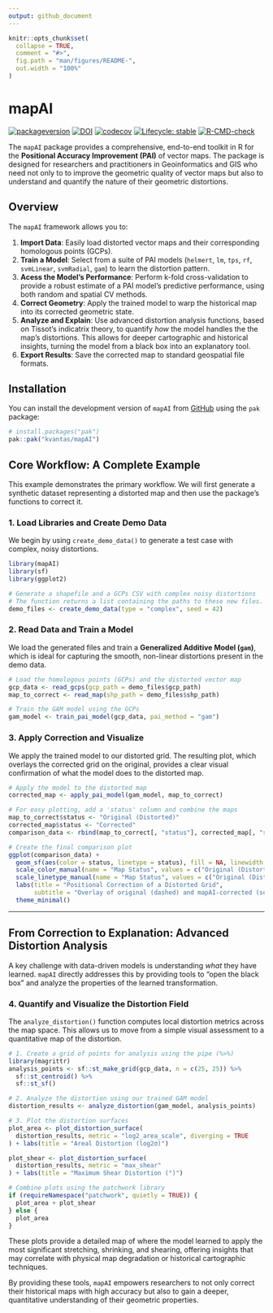 ```yaml
---
output: github_document
---
```


<!-- README.md is generated from README.Rmd. Please edit that file -->

```r
knitr::opts_chunk$set(
  collapse = TRUE,
  comment = "#>",
  fig.path = "man/figures/README-",
  out.width = "100%"
)
```

# mapAI

<!-- badges: start -->
[![packageversion](https://img.shields.io/badge/Package%20version-0.4.0-orange.svg?style=flat-square)](https://github.com/kvantas/mapAI)
[![DOI](https://zenodo.org/badge/DOI/10.5281/zenodo.15767080.svg)](https://doi.org/10.5281/zenodo.15767080)
[![codecov](https://codecov.io/gh/kvantas/mapAI/graph/badge.svg?token=8dbGQrCCnz)](https://codecov.io/gh/kvantas/mapAI)
[![Lifecycle: stable](https://img.shields.io/badge/lifecycle-stable-brightgreen.svg)](https://lifecycle.r-lib.org/articles/stages.html#stable)
[![R-CMD-check](https://github.com/kvantas/mapAI/actions/workflows/R-CMD-check.yaml/badge.svg)](https://github.com/kvantas/mapAI/actions/workflows/R-CMD-check.yaml)
<!-- badges: end -->

The `mapAI` package provides a comprehensive, end-to-end toolkit in R for the **Positional Accuracy Improvement (PAI)** of vector maps.
The package is designed for researchers and practitioners in Geoinformatics and GIS who need not only to to improve the geometric quality of vector maps but also to understand and quantify the nature of their geometric distortions.

## Overview

The `mapAI` framework allows you to:

1.  **Import  Data**: Easily load distorted vector maps and their corresponding homologous points (GCPs).
2.  **Train a Model**: Select from a suite of PAI models (`helmert`, `lm`, `tps`, `rf`, `svmLinear`, `svmRadial`, `gam`) to learn the distortion pattern.
3. **Acess the Model's Performance**: Perform k-fold cross-validation to provide a robust estimate of a PAI model's predictive performance, using both random and spatial CV methods.
4.  **Correct Geometry**: Apply the trained model to warp the historical map into its corrected geometric state.
5.  **Analyze and Explain**: Use advanced distortion analysis functions, based on Tissot's indicatrix theory, to quantify *how* the model handles the the map's distortions. This allows for deeper cartographic and historical insights, turning the model from a black box into an explanatory tool.
6.  **Export Results**: Save the corrected map to standard geospatial file formats.

## Installation

You can install the development version of `mapAI` from [GitHub](https://github.com/) using the `pak` package:

``` r
# install.packages("pak")
pak::pak("kvantas/mapAI")
```

## Core Workflow: A Complete Example

This example demonstrates the primary workflow. We will first generate a synthetic dataset representing a distorted map and then use the package's functions to correct it.

### 1. Load Libraries and Create Demo Data

We begin by using `create_demo_data()` to generate a test case with complex, noisy distortions.

```r
library(mapAI)
library(sf)
library(ggplot2)

# Generate a shapefile and a GCPs CSV with complex noisy distortions
# The function returns a list containing the paths to these new files.
demo_files <- create_demo_data(type = "complex", seed = 42)
```

### 2. Read Data and Train a Model

We load the generated files and train a **Generalized Additive Model (`gam`)**, which is ideal for capturing the smooth, non-linear distortions present in the demo data.

```r
# Load the homologous points (GCPs) and the distorted vector map
gcp_data <- read_gcps(gcp_path = demo_files$gcp_path)
map_to_correct <- read_map(shp_path = demo_files$shp_path)

# Train the GAM model using the GCPs
gam_model <- train_pai_model(gcp_data, pai_method = "gam")
```

### 3. Apply Correction and Visualize

We apply the trained model to our distorted grid. The resulting plot, which overlays the corrected grid on the original, provides a clear visual confirmation of what the model does to the distorted map.

```r
# Apply the model to the distorted map
corrected_map <- apply_pai_model(gam_model, map_to_correct)

# For easy plotting, add a 'status' column and combine the maps
map_to_correct$status <- "Original (Distorted)"
corrected_map$status <- "Corrected"
comparison_data <- rbind(map_to_correct[, "status"], corrected_map[, "status"])

# Create the final comparison plot
ggplot(comparison_data) +
  geom_sf(aes(color = status, linetype = status), fill = NA, linewidth = 0.7) +
  scale_color_manual(name = "Map Status", values = c("Original (Distorted)" = "grey50", "Corrected" = "#e41a1c")) +
  scale_linetype_manual(name = "Map Status", values = c("Original (Distorted)" = "dashed", "Corrected" = "solid")) +
  labs(title = "Positional Correction of a Distorted Grid",
       subtitle = "Overlay of original (dashed) and mapAI-corrected (solid) geometries") +
  theme_minimal()
```

---

## From Correction to Explanation: Advanced Distortion Analysis

A key challenge with data-driven models is understanding *what* they have learned. `mapAI` directly addresses this by providing tools to "open the black box" and analyze the properties of the learned transformation.

### 4. Quantify and Visualize the Distortion Field

The `analyze_distortion()` function computes local distortion metrics across the map space. This allows us to move from a simple visual assessment to a quantitative map of the distortion.

```r
# 1. Create a grid of points for analysis using the pipe (%>%)
library(magrittr)
analysis_points <- sf::st_make_grid(gcp_data, n = c(25, 25)) %>%
  sf::st_centroid() %>%
  sf::st_sf()

# 2. Analyze the distortion using our trained GAM model
distortion_results <- analyze_distortion(gam_model, analysis_points)

# 3. Plot the distortion surfaces
plot_area <- plot_distortion_surface(
  distortion_results, metric = "log2_area_scale", diverging = TRUE
) + labs(title = "Areal Distortion (log2σ)")

plot_shear <- plot_distortion_surface(
  distortion_results, metric = "max_shear"
) + labs(title = "Maximum Shear Distortion (°)")

# Combine plots using the patchwork library
if (requireNamespace("patchwork", quietly = TRUE)) {
  plot_area + plot_shear
} else {
  plot_area
}
```
These plots provide a detailed map of where the model learned to apply the most significant stretching, shrinking, and shearing, offering insights that may correlate with physical map degradation or historical cartographic techniques.

By providing these tools, `mapAI` empowers researchers to not only correct their historical maps with high accuracy but also to gain a deeper, quantitative understanding of their geometric properties.

